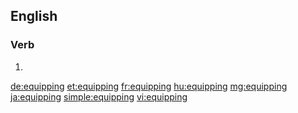 ==English==

===Verb===
{{head|en}}

# {{present participle of|equip|lang=en}}

[[de:equipping]]
[[et:equipping]]
[[fr:equipping]]
[[hu:equipping]]
[[mg:equipping]]
[[ja:equipping]]
[[simple:equipping]]
[[vi:equipping]]
